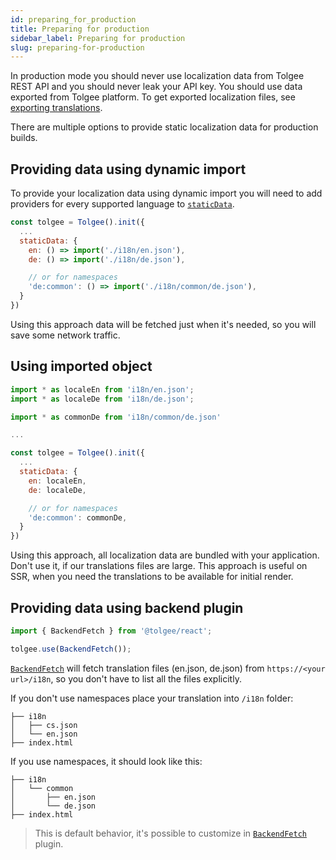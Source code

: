 ```yaml
---
id: preparing_for_production
title: Preparing for production
sidebar_label: Preparing for production
slug: preparing-for-production
---
```


In production mode you should never use localization data from Tolgee REST API and you should never leak your API key.
You should use data exported from Tolgee platform.
To get exported localization files, see [exporting translations](/platform/exporting_translations).

There are multiple options to provide static localization data for production builds.

## Providing data using dynamic import

To provide your localization data using dynamic import you will need to add providers for every supported language to [`staticData`](./api/core_package/options#staticdata).

```jsx
const tolgee = Tolgee().init({
  ...
  staticData: {
    en: () => import('./i18n/en.json'),
    de: () => import('./i18n/de.json'),

    // or for namespaces
    'de:common': () => import('./i18n/common/de.json'),
  }
})
```

Using this approach data will be fetched just when it's needed, so you will save some network traffic.

## Using imported object

```jsx
import * as localeEn from 'i18n/en.json';
import * as localeDe from 'i18n/de.json';

import * as commonDe from 'i18n/common/de.json'

...

const tolgee = Tolgee().init({
  ...
  staticData: {
    en: localeEn,
    de: localeDe,

    // or for namespaces
    'de:common': commonDe,
  }
})
```

Using this approach, all localization data are bundled with your application. Don't use it, if our translations files are large. This approach is useful on SSR, when you need the translations to be available for initial render.

## Providing data using backend plugin

```jsx
import { BackendFetch } from '@tolgee/react';

tolgee.use(BackendFetch());
```

[`BackendFetch`](./api/web_package/plugins#backendfetch) will fetch translation files (en.json, de.json) from `https://<your url>/i18n`, so you don't have to list all the files explicitly.

If you don't use namespaces place your translation into `/i18n` folder:

```
├── i18n
│   ├── cs.json
│   └── en.json
├── index.html
```

If you use namespaces, it should look like this:

```
├── i18n
│   └── common
│       ├── en.json
│       └── de.json
├── index.html
```

> This is default behavior, it's possible to customize in [`BackendFetch`](./api/web_package/plugins#backendfetch) plugin.
